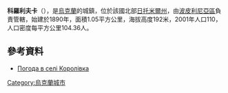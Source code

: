 {{coord|50|7|28|N|29|29|25|E|scale:30000|display=title}}

'''科羅利夫卡'''（{{lang-uk|Королівка}}），是[[烏克蘭|烏克蘭]]的城鎮，位於該國北部[[日托米爾州|日托米爾州]]，由[[波皮利尼亞區|波皮利尼亞區]]負責管轄，始建於1890年，面積1.05平方公里，海拔高度192米，2001年人口110，人口密度每平方公里104.36人。

==參考資料== 
* [http://weather.in.ua/ua/zhitomirskaja/11542 Погода в селі Королівка]
  
{{Ukraine-geo-stub}}
[[Category:烏克蘭城市|Category:烏克蘭城市]]